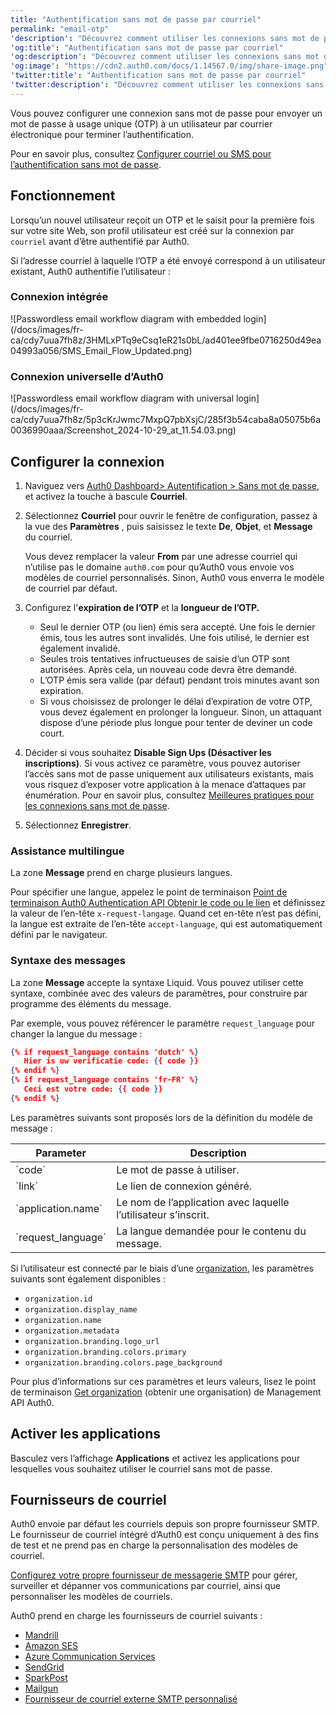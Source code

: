 ```yaml
---
title: "Authentification sans mot de passe par courriel"
permalink: "email-otp"
'description': "Découvrez comment utiliser les connexions sans mot de passe avec le facteur d’authentification par courrier électronique."
'og:title': "Authentification sans mot de passe par courriel"
'og:description': "Découvrez comment utiliser les connexions sans mot de passe avec le facteur d’authentification par courrier électronique."
'og:image': "https://cdn2.auth0.com/docs/1.14567.0/img/share-image.png"
'twitter:title': "Authentification sans mot de passe par courriel"
'twitter:description': "Découvrez comment utiliser les connexions sans mot de passe avec le facteur d’authentification par courrier électronique."
---
```


Vous pouvez configurer une connexion sans mot de passe pour envoyer un mot de passe à usage unique (OTP) à un utilisateur par courrier électronique pour terminer l’authentification.

Pour en savoir plus, consultez [Configurer courriel ou SMS pour l’authentification sans mot de passe](/docs/docs/fr-ca/authenticate/login/auth0-universal-login/passwordless-login/email-or-sms).

## Fonctionnement

Lorsqu’un nouvel utilisateur reçoit un OTP et le saisit pour la première fois sur votre site Web, son profil utilisateur est créé sur la connexion par `courriel` avant d’être authentifié par Auth0.

Si l’adresse courriel à laquelle l’OTP a été envoyé correspond à un utilisateur existant, Auth0 authentifie l’utilisateur :

### Connexion intégrée

<Frame>![Passwordless email workflow diagram with embedded login](/docs/images/fr-ca/cdy7uua7fh8z/3HMLxPTq9eCsq1eR21s0bL/ad401ee9fbe0716250d49ea04993a056/SMS_Email_Flow_Updated.png)</Frame>

### Connexion universelle d’Auth0

<Frame>![Passwordless email workflow diagram with universal login](/docs/images/fr-ca/cdy7uua7fh8z/5p3cKrJwmc7MxpQ7pbXsjC/285f3b54caba8a05075b6a0036990aaa/Screenshot_2024-10-29_at_11.54.03.png)</Frame>

## Configurer la connexion

1. Naviguez vers [Auth0 Dashboard> Autentification > Sans mot de passe](https://manage.auth0.com/#/connections/passwordless), et activez la touche à bascule **Courriel**.
2. Sélectionnez **Courriel** pour ouvrir le fenêtre de configuration, passez à la vue des **Paramètres** , puis saisissez le texte **De**, **Objet**, et **Message** du courriel.

   <Callout icon="file-lines" color="#0EA5E9" iconType="regular">

   Vous devez remplacer la valeur **From** par une adresse courriel qui n’utilise pas le domaine `auth0.com` pour qu’Auth0 vous envoie vos modèles de courriel personnalisés. Sinon, Auth0 vous enverra le modèle de courriel par défaut.

   </Callout>

3. Configurez l'**expiration de l’OTP** et la **longueur de l’OTP.**

   * Seul le dernier OTP (ou lien) émis sera accepté. Une fois le dernier émis, tous les autres sont invalidés. Une fois utilisé, le dernier est également invalidé.
   * Seules trois tentatives infructueuses de saisie d’un OTP sont autorisées. Après cela, un nouveau code devra être demandé.
   * L’OTP émis sera valide (par défaut) pendant trois minutes avant son expiration.
   * Si vous choisissez de prolonger le délai d’expiration de votre OTP, vous devez également en prolonger la longueur. Sinon, un attaquant dispose d’une période plus longue pour tenter de deviner un code court.
4. Décider si vous souhaitez **Disable Sign Ups (Désactiver les inscriptions)**. Si vous activez ce paramètre, vous pouvez autoriser l’accès sans mot de passe uniquement aux utilisateurs existants, mais vous risquez d’exposer votre application à la menace d’attaques par énumération. Pour en savoir plus, consultez [Meilleures pratiques pour les connexions sans mot de passe](/docs/docs/fr-ca/authenticate/passwordless/best-practices).
5. Sélectionnez **Enregistrer**.

### Assistance multilingue

La zone **Message** prend en charge plusieurs langues.

Pour spécifier une langue, appelez le point de terminaison [Point de terminaison Auth0 Authentication API Obtenir le code ou le lien](https://auth0.com/docs/api/authentication#get-code-or-link) et définissez la valeur de l’en-tête `x-request-langage`. Quand cet en-tête n’est pas défini, la langue est extraite de l’en-tête `accept-language`, qui est automatiquement défini par le navigateur.

### Syntaxe des messages

La zone **Message** accepte la syntaxe Liquid. Vous pouvez utiliser cette syntaxe, combinée avec des valeurs de paramètres, pour construire par programme des éléments du message.

Par exemple, vous pouvez référencer le paramètre `request_language` pour changer la langue du message :

```json lines
{% if request_language contains 'dutch' %}
   Hier is uw verificatie code: {{ code }}
{% endif %}
{% if request_language contains 'fr-FR' %}
   Ceci est votre code: {{ code }}
{% endif %}
```

Les paramètres suivants sont proposés lors de la définition du modèle de message :

<table class="table"><thead>
<tr>
<th><strong>Parameter</strong></th>
<th><strong>Description</strong></th>
</tr>
</thead>
<tbody>
<tr>
<td>`code`</td>
<td>Le mot de passe à utiliser.</td>
</tr>
<tr>
<td>`link`</td>
<td>Le lien de connexion généré.</td>
</tr>
<tr>
<td>`application.name`</td>
<td>Le nom de l’application avec laquelle l’utilisateur s’inscrit.</td>
</tr>
<tr>
<td>`request_language`</td>
<td>La langue demandée pour le contenu du message.</td>
</tr>
</tbody>
</table>

Si l’utilisateur est connecté par le biais d’une [organization](/docs/docs/fr-ca/manage-users/organizations/organizations-overview), les paramètres suivants sont également disponibles :

* `organization.id`
* `organization.display_name`
* `organization.name`
* `organization.metadata`
* `organization.branding.logo_url`
* `organization.branding.colors.primary`
* `organization.branding.colors.page_background`

Pour plus d’informations sur ces paramètres et leurs valeurs, lisez le point de terminaison [Get organization](https://auth0.com/docs/api/management/v2#!/Organizations/get_organizations_by_id) (obtenir une organisation) de <Tooltip href="/docs/docs/fr-ca/glossary?term=management-api" tip="Management API
Un produit permettant aux clients d’effectuer des tâches administratives." cta="Voir le glossaire">Management API</Tooltip> Auth0.

## Activer les applications

Basculez vers l’affichage **Applications** et activez les applications pour lesquelles vous souhaitez utiliser le courriel sans mot de passe.

## Fournisseurs de courriel

Auth0 envoie par défaut les courriels depuis son propre fournisseur SMTP. Le fournisseur de courriel intégré d’Auth0 est conçu uniquement à des fins de test et ne prend pas en charge la personnalisation des modèles de courriel.

[Configurez votre propre fournisseur de messagerie SMTP](/docs/docs/fr-ca/customize/email/smtp-email-providers) pour gérer, surveiller et dépanner vos communications par courriel, ainsi que personnaliser les modèles de courriels.

Auth0 prend en charge les fournisseurs de courriel suivants :

* [Mandrill](/docs/docs/fr-ca/customize/email/smtp-email-providers/configure-mandrill-as-external-smtp-email-provider)
* [Amazon SES](/docs/docs/fr-ca/customize/email/smtp-email-providers/configure-amazon-ses-as-external-smtp-email-provider)
* [Azure Communication Services](/docs/docs/fr-ca/customize/email/smtp-email-providers/configure-azure-comm-service-as-smtp-email-provider)
* [SendGrid](/docs/docs/fr-ca/customize/email/smtp-email-providers/configure-sendgrid-as-external-smtp-email-provider)
* [SparkPost](/docs/docs/fr-ca/customize/email/smtp-email-providers/configure-sparkpost-as-external-smtp-email-provider)
* [Mailgun](/docs/docs/fr-ca/customize/email/smtp-email-providers/configure-mailgun-as-external-smtp-email-provider)
* [Fournisseur de courriel externe SMTP personnalisé](/docs/docs/fr-ca/customize/email/smtp-email-providers/configure-custom-external-smtp-email-provider)